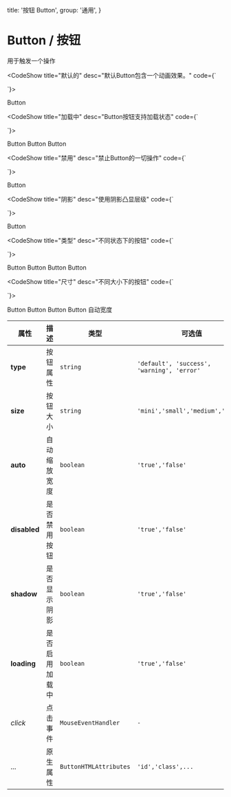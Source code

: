 
  title: '按钮 Button',
  group: '通用',
}

# Button / 按钮

用于触发一个操作


<CodeShow title="默认的" desc="默认Button包含一个动画效果。" code={`<template>
 <div>
   <fect-button>Button</fect-button>
 </div>
</template>
 
<script>
   
 
}
 
</script>
`}>

 <div>
   <fect-button>Button</fect-button>
 </div>
</CodeShow>

<CodeShow title="加载中" desc="Button按钮支持加载状态" code={`<template>
 <div>
    <fect-button loading size="large">Button</fect-button>
    <fect-spacer y={0.5}/>
    <fect-button loading>Button</fect-button>
    <fect-spacer y={0.5}/>
    <fect-button loading size="small">Button</fect-button>
 </div>
</template>
 
<script>
   
 
}
 
</script>
`}>

 <div>
    <fect-button loading size="large" type="success">Button</fect-button>
    <fect-spacer y={0.5}/>
    <fect-button loading>Button</fect-button>
    <fect-spacer y={0.5}/>
    <fect-button loading size="small">Button</fect-button>
 </div>
</CodeShow>

<CodeShow title="禁用" desc="禁止Button的一切操作" code={`<template>
 <div>
    <fect-button disabled>Button</fect-button>
 </div>
</template>
 
<script>
   
 
}
 
</script>
`}>

 <div>
    <fect-button disabled>Button</fect-button>
 </div>
</CodeShow>

<CodeShow title="阴影" desc="使用阴影凸显层级" code={`<template>
 <div>
    <fect-button shadow>Button</fect-button>
 </div>
</template>
 
<script>
   
 
}
 
</script>
`}>

 <div>
    <fect-button shadow>Button</fect-button>
 </div>
</CodeShow>

<CodeShow title="类型" desc="不同状态下的按钮" code={`<template>
 <div>
    <fect-button type="default">Button</fect-button>
    <fect-spacer y={.5}/>
    <fect-button type="success">Button</fect-button>
    <fect-spacer y={.5}/>
    <fect-button type="warning">Button</fect-button>
    <fect-spacer y={.5}/>
    <fect-button type="error">Button</fect-button>
 </div>
</template>
 
<script>
   
 
}
 
</script>
`}>

 <div>
    <fect-button type="default">Button</fect-button>
    <fect-spacer y={.5}/>
    <fect-button type="success">Button</fect-button>
    <fect-spacer y={.5}/>
    <fect-button type="warning">Button</fect-button>
    <fect-spacer y={.5}/>
    <fect-button type="error">Button</fect-button>
 </div>
</CodeShow>

<CodeShow title="尺寸" desc="不同大小下的按钮" code={`<template>
 <div>
    <fect-button type="default">Button</fect-button>
    <fect-spacer y={.5}/>
    <fect-button type="success">Button</fect-button>
    <fect-spacer y={.5}/>
    <fect-button type="warning">Button</fect-button>
    <fect-spacer y={.5}/>
    <fect-button type="error">Button</fect-button>
    <fect-spacer y={.5}/>
    <fect-button auto>Button</fect-button>
 </div>
</template>
 
<script>
   
 
}
 
</script>
`}>

 <div>
    <fect-button size="mini">Button</fect-button>
    <fect-spacer y={.5}/>
    <fect-button size="small">Button</fect-button>
    <fect-spacer y={.5}/>
    <fect-button size="medium">Button</fect-button>
    <fect-spacer y={.5}/>
    <fect-button size="large">Button</fect-button>
    <fect-spacer y={.5}/>
    <fect-button auto size="large">自动宽度</fect-button>
 </div>
</CodeShow>


<fect-Attributes>

<fect-AttributesTitle title="Button Props" />

| 属性         | 描述           | 类型                   | 可选值                                     | 默认      |
| ------------ | -------------- | ---------------------- | ------------------------------------------ | --------- |
| **type**     | 按钮属性       | `string`               | `'default', 'success', 'warning', 'error'` | `default` |
| **size**     | 按钮大小       | `string`               | `'mini','small','medium','large'`          | `medium`  |
| **auto**     | 自动缩放宽度       | `boolean`               | `'true','false'`          | `false`  |
| **disabled** | 是否禁用按钮   | `boolean`              | `'true','false'`                           | `false`   |
| **shadow**   | 是否显示阴影   | `boolean`              | `'true','false'`                           | `false`   |
| **loading**  | 是否启用加载中 | `boolean`              | `'true','false'`                           | `false`   |
| _click_      | 点击事件       | `MouseEventHandler`    | `-`                                        | `-`       |
| ...          | 原生属性       | `ButtonHTMLAttributes` | `'id','class',...`                         | `-`       |
</fect-Attributes>
